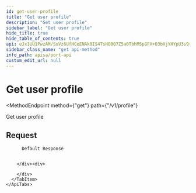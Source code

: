 ```yaml
---
id: get-user-profile
title: "Get user profile"
description: "Get user profile"
sidebar_label: "Get user profile"
hide_title: true
hide_table_of_contents: true
api: eJx1UU1PwzAM/SuVz6UfHCeENAk0IS4TsNO0Q7Z5a0TbhMSpGFX+O3bXjYHYpU3s9+z3XnogtfcwWcLCo/OwSsHjJjhNBy72sEbl0PFxFbnl0FvTemRCD7dFIb8t+o3TlrRpYQIPuFOhpuRlREKM6R/IDCkJvCyxzux0jZBCg1SZLff2SHy1iiq+5F2Z/2CY0YlCURVczf2KyPpJniurM0/7m6LMmG+No0wbiBdWXjcVNkfVJ0M90MEiT2H2Mx54QasauU8Da3H6Sw1yU9CiuUK1ZZaY0e3ODHRNteDnvC+Zzp8YKvqOHsusAMZa46lRrcDH6f+Y/5XOWRbhJ+W2VryeBw2G+zGYJXSlpDROYJ8V75F636+Vx4WrY5TyR0Anz8jHTjmt1iKYX/Ii8NnjG49SQeZeRvI+RDIeJPJTq5V6p+rwX1YDePjG9ArljqNKOPD7M/zYuUoYoz+hJY9VjPEbLmvnxA==
sidebar_class_name: "get api-method"
info_path: apisa/port-api
custom_edit_url: null
---
```



<h1
  className={"openapi__heading"}
>
  Get user profile
</h1>

<MethodEndpoint
  method={"get"}
  path={"/v1/profile"}
>
  
</MethodEndpoint>



Get user profile

## Request

<div>
  <div>
    <ApiTabs
      label={undefined}
      id={undefined}
    >
      <TabItem
        label={"200"}
        value={"200"}
      >
        <div>
          
          
          Default Response
          
          
        </div><div>
          
        </div>
      </TabItem>
    </ApiTabs>
  </div>
</div>
      